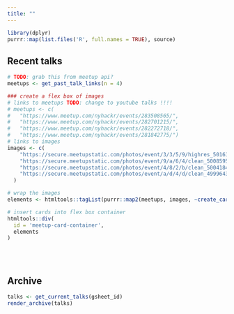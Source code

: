 ```yaml
---
title: ""
---
```


```r
library(dplyr)
purrr::map(list.files('R', full.names = TRUE), source)
```


## Recent talks

```r
# TODO: grab this from meetup api?
meetups <- get_past_talk_links(n = 4)

### create a flex box of images
# links to meetups TODO: change to youtube talks !!!!
# meetups <- c(
#   "https://www.meetup.com/nyhackr/events/283508565/",
#   "https://www.meetup.com/nyhackr/events/282701215/",
#   "https://www.meetup.com/nyhackr/events/282272718/",
#   "https://www.meetup.com/nyhackr/events/281842775/")
# links to images
images <- c(
    "https://secure.meetupstatic.com/photos/event/3/3/5/9/highres_501613145.jpeg",
    "https://secure.meetupstatic.com/photos/event/9/a/6/4/clean_500859524.jpeg",
    "https://secure.meetupstatic.com/photos/event/4/8/2/b/clean_500418475.jpeg",
    "https://secure.meetupstatic.com/photos/event/a/d/4/d/clean_499964365.jpeg"
  )

# wrap the images
elements <- htmltools::tagList(purrr::map2(meetups, images, ~create_card(.x, .y)))

# insert cards into flex box container
htmltools::div(
  id = 'meetup-card-container',
  elements
)
```

<br><br>

## Archive

```r
talks <- get_current_talks(gsheet_id)
render_archive(talks)
```

